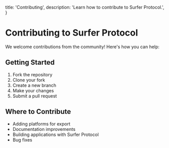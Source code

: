   title: 'Contributing',
  description:
    'Learn how to contribute to Surfer Protocol.',
}

# Contributing to Surfer Protocol

We welcome contributions from the community! Here's how you can help:

## Getting Started

1. Fork the repository
2. Clone your fork
3. Create a new branch
4. Make your changes
5. Submit a pull request

## Where to Contribute

- Adding platforms for export
- Documentation improvements
- Building applications with Surfer Protocol
- Bug fixes
